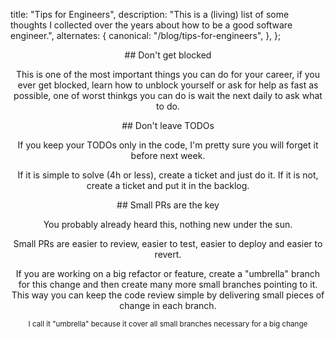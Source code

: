 
  title: "Tips for Engineers",
  description: "This is a (living) list of some thoughts I collected over the years about how to be a good software engineer.",
  alternates: {
    canonical: "/blog/tips-for-engineers",
  },
};

<Header
  title="Tips for Engineers"
  subtitle="This is a (living) list of some thoughts I collected over the years about how to be a good software engineer."
/>

<Section>
  ## Don't get blocked
  
  This is one of the most important things you can do for your career, if you ever get blocked, learn how to unblock yourself or ask for help as fast as possible, one of worst thinkgs you can do is wait the next daily to ask what to do.
</Section>

<Section>
  ## Don't leave TODOs

If you keep your TODOs only in the code, I'm pretty sure you will forget it before next week.

If it is simple to solve (4h or less), create a ticket and just do it.
If it is not, create a ticket and put it in the backlog.

</Section>

<Section>
  ## Small PRs are the key

You probably already heard this, nothing new under the sun.

Small PRs are easier to review, easier to test, easier to deploy and easier to revert.

If you are working on a big refactor or feature, create a "umbrella" branch for this change and then create many more small branches pointing to it.
This way you can keep the code review simple by delivering small pieces of change in each branch.

<small>I call it "umbrella" because it cover all small branches necessary for a big change</small>
  
</Section>

